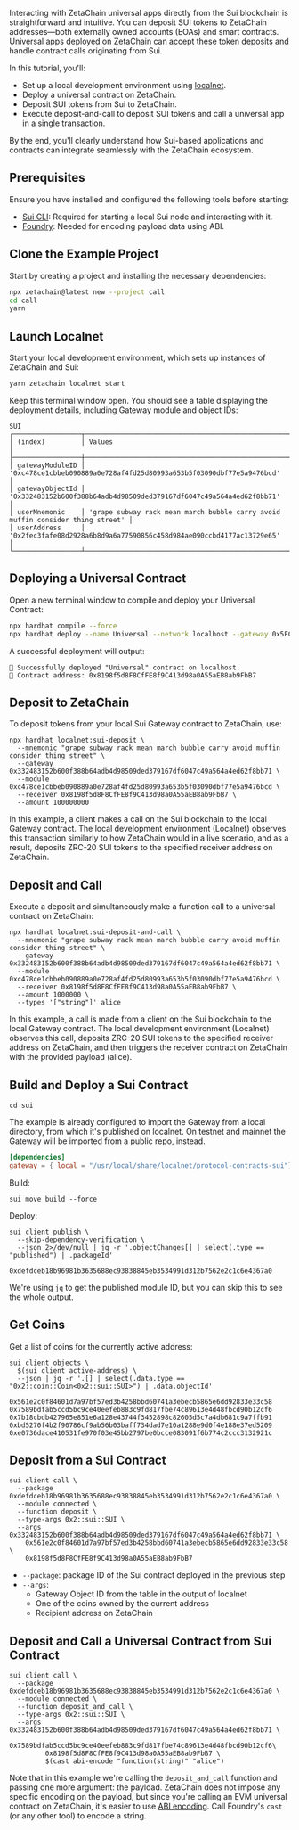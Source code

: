 Interacting with ZetaChain universal apps directly from the Sui blockchain is
straightforward and intuitive. You can deposit SUI tokens to ZetaChain
addresses—both externally owned accounts (EOAs) and smart contracts. Universal
apps deployed on ZetaChain can accept these token deposits and handle contract
calls originating from Sui.

In this tutorial, you'll:

- Set up a local development environment using
  [localnet](/developers/tutorials/localnet).
- Deploy a universal contract on ZetaChain.
- Deposit SUI tokens from Sui to ZetaChain.
- Execute deposit-and-call to deposit SUI tokens and call a universal app in a
  single transaction.

By the end, you'll clearly understand how Sui-based applications and contracts
can integrate seamlessly with the ZetaChain ecosystem.

## Prerequisites

Ensure you have installed and configured the following tools before starting:

- [Sui CLI](https://docs.sui.io/references/cli): Required for starting a local
  Sui node and interacting with it.
- [Foundry](https://getfoundry.sh/): Needed for encoding payload data using ABI.

## Clone the Example Project

Start by creating a project and installing the necessary dependencies:

```bash
npx zetachain@latest new --project call
cd call
yarn
```

## Launch Localnet

Start your local development environment, which sets up instances of ZetaChain
and Sui:

```bash
yarn zetachain localnet start
```

Keep this terminal window open. You should see a table displaying the deployment
details, including Gateway module and object IDs:

```
SUI
┌─────────────────┬────────────────────────────────────────────────────────────────────────────────┐
│ (index)         │ Values                                                                         │
├─────────────────┼────────────────────────────────────────────────────────────────────────────────┤
│ gatewayModuleID │ '0xc478ce1cbbeb090889a0e728af4fd25d80993a653b5f03090dbf77e5a9476bcd'           │
│ gatewayObjectId │ '0x332483152b600f388b64adb4d98509ded379167df6047c49a564a4ed62f8bb71'           │
│ userMnemonic    │ 'grape subway rack mean march bubble carry avoid muffin consider thing street' │
│ userAddress     │ '0x2fec3fafe08d2928a6b8d9a6a77590856c458d984ae090ccbd4177ac13729e65'           │
└─────────────────┴────────────────────────────────────────────────────────────────────────────────┘
```

## Deploying a Universal Contract

Open a new terminal window to compile and deploy your Universal Contract:

```bash
npx hardhat compile --force
npx hardhat deploy --name Universal --network localhost --gateway 0x5FC8d32690cc91D4c39d9d3abcBD16989F875707
```

A successful deployment will output:

```
🚀 Successfully deployed "Universal" contract on localhost.
📜 Contract address: 0x8198f5d8F8CfFE8f9C413d98a0A55aEB8ab9FbB7
```

## Deposit to ZetaChain

To deposit tokens from your local Sui Gateway contract to ZetaChain, use:

```
npx hardhat localnet:sui-deposit \
  --mnemonic "grape subway rack mean march bubble carry avoid muffin consider thing street" \
  --gateway 0x332483152b600f388b64adb4d98509ded379167df6047c49a564a4ed62f8bb71 \
  --module 0xc478ce1cbbeb090889a0e728af4fd25d80993a653b5f03090dbf77e5a9476bcd \
  --receiver 0x8198f5d8F8CfFE8f9C413d98a0A55aEB8ab9FbB7 \
  --amount 100000000
```

In this example, a client makes a call on the Sui blockchain to the local
Gateway contract. The local development environment (Localnet) observes this
transaction similarly to how ZetaChain would in a live scenario, and as a
result, deposits ZRC-20 SUI tokens to the specified receiver address on
ZetaChain.

## Deposit and Call

Execute a deposit and simultaneously make a function call to a universal
contract on ZetaChain:

```
npx hardhat localnet:sui-deposit-and-call \
  --mnemonic "grape subway rack mean march bubble carry avoid muffin consider thing street" \
  --gateway 0x332483152b600f388b64adb4d98509ded379167df6047c49a564a4ed62f8bb71 \
  --module 0xc478ce1cbbeb090889a0e728af4fd25d80993a653b5f03090dbf77e5a9476bcd \
  --receiver 0x8198f5d8F8CfFE8f9C413d98a0A55aEB8ab9FbB7 \
  --amount 1000000 \
  --types '["string"]' alice
```

In this example, a call is made from a client on the Sui blockchain to the local
Gateway contract. The local development environment (Localnet) observes this
call, deposits ZRC-20 SUI tokens to the specified receiver address on ZetaChain,
and then triggers the receiver contract on ZetaChain with the provided payload
(alice).

## Build and Deploy a Sui Contract

```
cd sui
```

The example is already configured to import the Gateway from a local directory,
from which it's published on localnet. On testnet and mainnet the Gateway will
be imported from a public repo, instead.

```toml filename="sui/Move.toml"
[dependencies]
gateway = { local = "/usr/local/share/localnet/protocol-contracts-sui"}
```

Build:

```
sui move build --force
```

Deploy:

```
sui client publish \
  --skip-dependency-verification \
  --json 2>/dev/null | jq -r '.objectChanges[] | select(.type == "published") | .packageId'
```

```
0xdefdceb18b96981b3635688ec93838845eb3534991d312b7562e2c1c6e4367a0
```

We're using `jq` to get the published module ID, but you can skip this to see
the whole output.

## Get Coins

Get a list of coins for the currently active address:

```
sui client objects \
  $(sui client active-address) \
  --json | jq -r '.[] | select(.data.type == "0x2::coin::Coin<0x2::sui::SUI>") | .data.objectId'
```

```
0x561e2c0f84601d7a97bf57ed3b4258bbd60741a3ebecb5865e6dd92833e33c58
0x7589bdfab5ccd5bc9ce40eefeb883c9fd817fbe74c89613e4d48fbcd90b12cf6
0x7b18cbdb427965e851e6a128e43744f3452898c82605d5c7a4db681c9a7ffb91
0xbd5270f4b2f90786cf9ab56b03baff734dad7e10a1288e9d0f4e188e37ed5209
0xe0736dace410531fe970f03e45bb2797be0bcce083091f6b774c2ccc3132921c
```

## Deposit from a Sui Contract

```
sui client call \
  --package 0xdefdceb18b96981b3635688ec93838845eb3534991d312b7562e2c1c6e4367a0 \
  --module connected \
  --function deposit \
  --type-args 0x2::sui::SUI \
  --args 0x332483152b600f388b64adb4d98509ded379167df6047c49a564a4ed62f8bb71 \
    0x561e2c0f84601d7a97bf57ed3b4258bbd60741a3ebecb5865e6dd92833e33c58 \
    0x8198f5d8F8CfFE8f9C413d98a0A55aEB8ab9FbB7
```

- `--package`: package ID of the Sui contract deployed in the previous step
- `--args`:
  - Gateway Object ID from the table in the output of localnet
  - One of the coins owned by the current address
  - Recipient address on ZetaChain

## Deposit and Call a Universal Contract from Sui Contract

```
sui client call \
  --package 0xdefdceb18b96981b3635688ec93838845eb3534991d312b7562e2c1c6e4367a0 \
  --module connected \
  --function deposit_and_call \
  --type-args 0x2::sui::SUI \
  --args 0x332483152b600f388b64adb4d98509ded379167df6047c49a564a4ed62f8bb71 \
         0x7589bdfab5ccd5bc9ce40eefeb883c9fd817fbe74c89613e4d48fbcd90b12cf6\
         0x8198f5d8F8CfFE8f9C413d98a0A55aEB8ab9FbB7 \
         $(cast abi-encode "function(string)" "alice")
```

Note that in this example we're calling the `deposit_and_call` function and
passing one more argument: the payload. ZetaChain does not impose any specific
encoding on the payload, but since you're calling an EVM universal contract on
ZetaChain, it's easier to use [ABI
encoding](https://docs.soliditylang.org/en/develop/abi-spec.html). Call
Foundry's `cast` (or any other tool) to encode a string.
